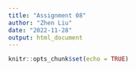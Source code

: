 ```yaml
---
title: "Assignment 08"
author: "Zhen Liu"
date: "2022-11-28"
output: html_document
---
```


```r
knitr::opts_chunk$set(echo = TRUE)
```



